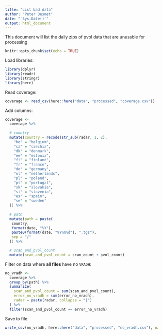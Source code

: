```yaml
---
title: "List bad data"
author: "Peter Desmet"
date: "`Sys.Date()`"
output: html_document
---
```


This document will list the daily zips of pvol data that are unusable for processing.

```r
knitr::opts_chunk$set(echo = TRUE)
```

Load libraries:

```r
library(dplyr)
library(readr)
library(stringr)
library(here)
```

Read coverage:

```r
coverage <- read_csv(here::here("data", "processed", "coverage.csv"))
```

Add columns:

```r
coverage <-
  coverage %>%
  
  # country
  mutate(country = recode(str_sub(radar, 1, 2),
    "be" = "belgium",
    "cz" = "czechia",
    "dk" = "denmark",
    "ee" = "estonia",
    "fi" = "finland",
    "fr" = "france",
    "de" = "germany",
    "nl" = "netherlands",
    "pl" = "poland",
    "pt" = "portugal",
    "sk" = "slovakia",
    "si" = "slovenia",
    "es" = "spain",
    "se" = "sweden"
  )) %>%
  
  # path
  mutate(path = paste(
   country,
   format(date, "%Y"),
   paste0(format(date, "%Y%m%d"), ".tgz"),
   sep = "/"
  )) %>%

  # scan_and_pvol_count
  mutate(scan_and_pvol_count = scan_count + pvol_count)
```

Filter on data where **all files** have no `VRADH`:

```r
no_vradh <-
  coverage %>%
  group_by(path) %>%
  summarize(
    scan_and_pvol_count = sum(scan_and_pvol_count),
    error_no_vradh = sum(error_no_vradh),
    radar = paste(radar, collapse = "|")
  ) %>%
  filter(scan_and_pvol_count == error_no_vradh)
```

Save to file:

```r
write_csv(no_vradh, here::here("data", "processed", "no_vradh.csv"), na = "")
```
